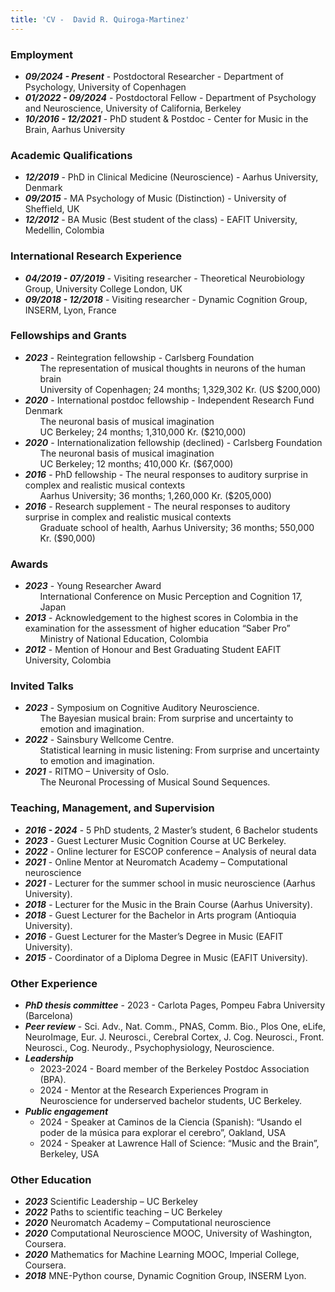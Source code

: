 ```yaml
---
title: 'CV -  David R. Quiroga-Martinez'
---
```


### Employment

* ***09/2024 - Present*** - Postdoctoral Researcher - Department of Psychology, University of Copenhagen
* ***01/2022 - 09/2024***	- Postdoctoral Fellow - Department of Psychology and Neuroscience, University of California, Berkeley
* ***10/2016 - 12/2021***	- PhD student & Postdoc - Center for Music in the Brain, Aarhus University

### Academic Qualifications

* ***12/2019***	- PhD in Clinical Medicine (Neuroscience) - Aarhus University, Denmark
* ***09/2015*** - MA Psychology of Music (Distinction) - University of Sheffield, UK
* ***12/2012***	- BA Music (Best student of the class) - EAFIT University, Medellin, Colombia

### International Research Experience

* ***04/2019 - 07/2019***	- Visiting researcher - Theoretical Neurobiology Group, University College London, UK
* ***09/2018 - 12/2018***	- Visiting researcher - Dynamic Cognition Group, INSERM, Lyon, France

### Fellowships and Grants

* ***2023*** - Reintegration fellowship - Carlsberg Foundation<br>
<ul>The representation of musical thoughts in neurons of the human brain<br> University of Copenhagen; 24 months; 1,329,302 Kr. (US $200,000)</ul>
* ***2020*** - International postdoc fellowship - Independent Research Fund Denmark<br>
<ul>The neuronal basis of musical imagination<br>UC Berkeley; 24 months; 1,310,000 Kr. ($210,000)</ul>
* ***2020*** - Internationalization fellowship (declined) - Carlsberg Foundation<br>
<ul>The neuronal basis of musical imagination<br>UC Berkeley; 12 months; 410,000 Kr. ($67,000)</ul> 
* ***2016*** - PhD fellowship - The neural responses to auditory surprise in complex and realistic musical contexts<br>
<ul>Aarhus University; 36 months; 1,260,000 Kr. ($205,000)</ul>
* ***2016*** - Research supplement - The neural responses to auditory surprise in complex and realistic musical contexts<br>
<ul>Graduate school of health, Aarhus University; 36 months; 550,000 Kr. ($90,000)</ul>

### Awards

* ***2023*** - Young Researcher Award
<ul>International Conference on Music Perception and Cognition 17, Japan</ul>
* ***2013*** - Acknowledgement to the highest scores in Colombia in the examination for the assessment of higher education “Saber Pro” 
<ul>Ministry of National Education, Colombia</ul>
* ***2012*** - Mention of Honour and Best Graduating Student
EAFIT University, Colombia</ul>

### Invited Talks

* ***2023*** - Symposium on Cognitive Auditory Neuroscience.
<ul>The Bayesian musical brain:
From surprise and uncertainty to emotion and imagination.</ul>
* ***2022*** - Sainsbury Wellcome Centre.
<ul>Statistical learning in music listening: From surprise and uncertainty to emotion and imagination.</ul>
* ***2021*** - RITMO – University of Oslo.  
<ul>The Neuronal Processing of Musical Sound Sequences.</ul>

### Teaching, Management, and Supervision
* ***2016 - 2024*** - 5 PhD students, 2 Master’s student, 6 Bachelor students
* ***2023*** - Guest Lecturer Music Cognition Course at UC Berkeley.
* ***2022*** - Online lecturer for ESCOP conference – Analysis of neural data
* ***2021*** - Online Mentor at Neuromatch Academy – Computational neuroscience 
* ***2021*** - Lecturer for the summer school in music neuroscience (Aarhus University). 
* ***2018*** - Lecturer for the Music in the Brain Course (Aarhus University).
* ***2018*** - Guest Lecturer for the Bachelor in Arts program (Antioquia University). 
* ***2016*** - Guest Lecturer for the Master’s Degree in Music (EAFIT University). 
* ***2015*** - Coordinator of a Diploma Degree in Music (EAFIT University). 

### Other Experience
* ***PhD thesis committee*** - 2023 - Carlota Pages, Pompeu Fabra University (Barcelona)
* ***Peer review*** -	Sci. Adv., Nat. Comm., PNAS, Comm. Bio., Plos One, eLife, NeuroImage, Eur. J. Neurosci., Cerebral Cortex, J. Cog. Neurosci., Front. Neurosci., Cog. Neurody., Psychophysiology, Neuroscience.
* ***Leadership*** 
<ul>
-	2023-2024 - Board member of the Berkeley Postdoc Association (BPA).
- 2024 - Mentor at the Research Experiences Program in Neuroscience for underserved bachelor students, UC Berkeley.
</ul>
* ***Public engagement***
<ul>
-	2024 - Speaker at Caminos de la Ciencia (Spanish): “Usando el poder de la música para explorar el cerebro”, Oakland, USA
- 2024 - Speaker at Lawrence Hall of Science: “Music and the Brain”, Berkeley, USA
</ul>

### Other Education
* ***2023***	Scientific Leadership – UC Berkeley
* ***2022***	Paths to scientific teaching – UC Berkeley
* ***2020***	Neuromatch Academy – Computational neuroscience
* ***2020***	Computational Neuroscience MOOC, University of Washington, Coursera.
* ***2020***	Mathematics for Machine Learning MOOC, Imperial College, Coursera.
* ***2018***	MNE-Python course, Dynamic Cognition Group, INSERM Lyon.

